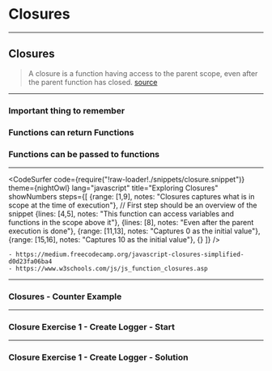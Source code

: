 

# Closures 

---

## Closures 

> A closure is a function having access to the parent scope, even after the parent function has closed.
[source](https://www.w3schools.com/js/js_function_closures.asp)

---

### Important thing to remember 

<Appear>
    <h3>Functions can return Functions</h3>
    <h3>Functions can be passed to functions</h3>
</Appear>

---

<CodeSurfer
  code={require("!raw-loader!./snippets/closure.snippet")}
  theme={nightOwl}
  lang="javascript"
  title="Exploring Closures"
  showNumbers
  steps={[
    {range: [1,9], notes: "Closures captures what is in scope at the time of execution"}, // First step should be an overview of the snippet
    {lines: [4,5], notes: "This function can access variables and functions in the scope above it"},
    {lines: [8], notes: "Even after the parent execution is done"},
    {range: [11,13], notes: "Captures 0 as the initial value"},
    {range: [15,16], notes: "Captures 10 as the initial value"},
    {}
  ]}
/>

```notes
- https://medium.freecodecamp.org/javascript-closures-simplified-d0d23fa06ba4
- https://www.w3schools.com/js/js_function_closures.asp
```

---

### Closures - Counter Example

<ReplIt src="https://repl.it/@e_schultz/Exploring-Closures?lite=true"/>

<!--
<div style={{height: '80vh', display: 'block'}}>
    <iframe height="100%" style={{height: '100%'}} width="100%" src="https://repl.it/@e_schultz/Exploring-Closures?lite=true" scrolling="no" frameBorder="no"  allowFullScreen={true} sandbox="allow-forms allow-pointer-lock allow-popups allow-same-origin allow-scripts allow-modals">
    </iframe>
</div>
-->
---

### Closure Exercise 1 - Create Logger - Start

<ReplIt src="https://repl.it/@e_schultz/01-Closure-Exercises-create-logger-start?lite=true"/>

---


### Closure Exercise 1 - Create Logger - Solution 

<ReplIt src="https://repl.it/@e_schultz/01-Closure-Exercises-create-logger-solution?lite=true"/>



